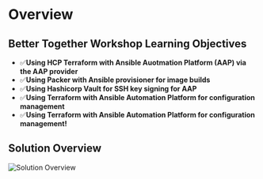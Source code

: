 # Overview

## Better Together Workshop Learning Objectives

* ✅**Using HCP Terraform with Ansible Auotmation Platform (AAP) via the AAP provider**
* ✅**Using Packer with Ansible provisioner for image builds**
* ✅**Using Hashicorp Vault for SSH key signing for AAP**
* ✅**Using Terraform with Ansible Automation Platform for configuration management**
* ✅**Using Terraform with Ansible Automation Platform for configuration management!**


## Solution Overview

![Solution Overview](/assets/introduction/solution_overview.png)


